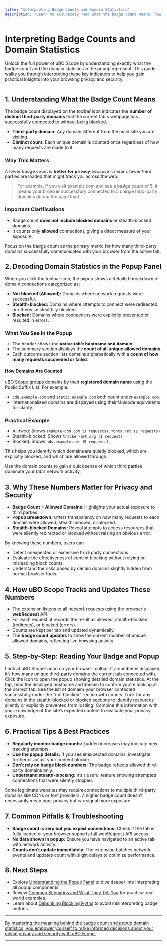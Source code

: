 ```yaml
---
title: "Interpreting Badge Counts and Domain Statistics"
description: "Learn to accurately read what the badge count means, how domain statistics are displayed in the popup, and why these numbers matter for your privacy and security. This guide provides actionable insight for everyday browsing."
---
```


# Interpreting Badge Counts and Domain Statistics

Unlock the full power of uBO Scope by understanding exactly what the badge count and the domain statistics in the popup represent. This guide walks you through interpreting these key indicators to help you gain practical insights into your browsing privacy and security.

---

## 1. Understanding What the Badge Count Means

The badge count displayed on the toolbar icon indicates the **number of distinct third-party domains** that the current tab's webpage has successfully connected to without being blocked.

- **Third-party domain:** Any domain different from the main site you are visiting.
- **Distinct count:** Each unique domain is counted once regardless of how many requests are made to it.

### Why This Matters

A lower badge count is **better for privacy** because it means fewer third parties are loaded that might track you across the web.

> For example, if you visit example.com and see a badge count of 5, it means your browser successfully connected to 5 unique third-party domains during the page load.

### Important Clarifications

- Badge count **does not include blocked domains** or stealth-blocked domains.
- It counts only **allowed** connections, giving a direct measure of your exposure.

<Tip>
Focus on the badge count as the primary metric for how many third-party domains successfully communicated with your browser from the active tab.
</Tip>


## 2. Decoding Domain Statistics in the Popup Panel

When you click the toolbar icon, the popup shows a detailed breakdown of domain connections categorized as:

- **Not blocked (Allowed):** Domains where network requests were successful.
- **Stealth-blocked:** Domains where attempts to connect were redirected or otherwise stealthily blocked.
- **Blocked:** Domains where connections were explicitly prevented or resulted in errors.

### What You See in the Popup

- The header shows the **active tab's hostname and domain**.
- The summary section displays the **count of all unique allowed domains**.
- Each outcome section lists domains alphabetically with a **count of how many requests succeeded or failed**.

#### How Domains Are Counted

uBO Scope groups domains by their **registered domain name** using the Public Suffix List. For example:

- `cdn.example.com` and `static.example.com` both count under `example.com`.
- Internationalized domains are displayed using their Unicode equivalents for clarity.

### Practical Example

- Allowed: Shows `example-cdn.com (3 requests)`, `fonts.net (2 requests)`
- Stealth-blocked: Shows `tracker-bot.org (1 request)`
- Blocked: Shows `ads.example.net (5 requests)`

This helps you identify which domains are quietly blocked, which are explicitly blocked, and which are allowed through.

<Tip>
Use the domain counts to gain a quick sense of which third parties dominate your tab’s network activity.
</Tip>


## 3. Why These Numbers Matter for Privacy and Security

- **Badge Count = Allowed Domains:** Highlights your actual exposure to third parties.
- **Popup Breakdown:** Offers transparency on how many requests to each domain were allowed, stealth-blocked, or blocked.
- **Stealth-blocked Domains:** Reveal attempts to access resources that were silently redirected or blocked without raising an obvious error.

By knowing these numbers, users can:

- Detect unexpected or excessive third-party connections.
- Evaluate the effectiveness of content blocking without relying on misleading block counts.
- Understand the risks posed by certain domains slightly hidden from normal browser tools.


## 4. How uBO Scope Tracks and Updates These Numbers

- The extension listens to all network requests using the browser's **webRequest** API.
- For each request, it records the result as allowed, stealth-blocked (redirects), or blocked (errors).
- Counts are kept per tab and updated dynamically.
- The **badge count updates** to show the current number of unique allowed domains, reflecting live browsing activity.


## 5. Step-by-Step: Reading Your Badge and Popup

<Steps>
<Step title="Check Toolbar Badge">
Look at uBO Scope’s icon on your browser toolbar. If a number is displayed, it’s how many unique third-party domains the current tab connected with.
</Step>
<Step title="Open the Popup Panel">
Click the icon to open the popup showing detailed domain statistics.
</Step>
<Step title="Identify the Tab Host and Domain">
At the top, read the displayed hostname and domain to confirm you're looking at the correct tab.
</Step>
<Step title="Review Allowed Domains Section">
See the list of domains your browser contacted successfully under the “not blocked” section with counts.
</Step>
<Step title="Check Stealth-blocked and Blocked Sections">
Look for any domains in the stealth-blocked or blocked sections to identify resources silently or explicitly prevented from loading.
</Step>
<Step title="Interpret Counts Holistically">
Combine this information with your knowledge of the site’s expected content to evaluate your privacy exposure.
</Step>
</Steps>


## 6. Practical Tips & Best Practices

- **Regularly monitor badge counts:** Sudden increases may indicate new tracking attempts.
- **Use the popup details:** If you see unexpected domains, investigate further or adjust your content blocker.
- **Don’t rely on badge block numbers:** The badge reflects allowed third-party domains only.
- **Understand stealth-blocking:** It’s a useful feature showing attempted connections that were silently stopped.

<Note>
Some legitimate websites may require connections to multiple third-party domains like CDNs or font providers. A higher badge count doesn’t necessarily mean poor privacy but can signal more exposure.
</Note>


## 7. Common Pitfalls & Troubleshooting

- **Badge count is zero but you expect connections:** Check if the tab is fully loaded or your browser supports full webRequest API access.
- **No data shown in popup:** Ensure you have navigated to an active tab with network activity.
- **Counts don’t update immediately:** The extension batches network events and updates count with slight delays to optimize performance.


## 8. Next Steps

- Explore [Understanding the Popup Panel](../../guides/getting-started/understanding-the-ui) to dive deeper into interpreting all popup components.
- Review [Common Scenarios and What They Tell You](../../guides/analyzing-network-connections/real-world-scenarios) for practical real-world examples.
- Learn about [Debunking Blocking Myths](../../guides/advanced-usage/debunking-blocking-myths) to avoid misinterpreting badge metrics.

---

<u>By mastering the meaning behind the badge count and popup domain statistics, you empower yourself to make informed decisions about your online privacy and security with uBO Scope.</u>

---